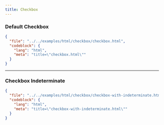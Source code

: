 ```yaml
---
title: Checkbox
---
```


### Default Checkbox

<TWComponentPreview src="/checkbox/checkbox" />

```json doc-gen:file
{
  "file": "../../examples/html/checkbox/checkbox.html",
  "codeblock": {
    "lang": "html",
    "meta": "title=\"checkbox.html\""
  }
}
```

---

### Checkbox Indeterminate

<TWComponentPreview src="/checkbox/checkbox-with-indeterminate" />

```json doc-gen:file
{
  "file": "../../examples/html/checkbox/checkbox-with-indeterminate.html",
  "codeblock": {
    "lang": "html",
    "meta": "title=\"checkbox-with-indeterminate.html\""
  }
}
```
